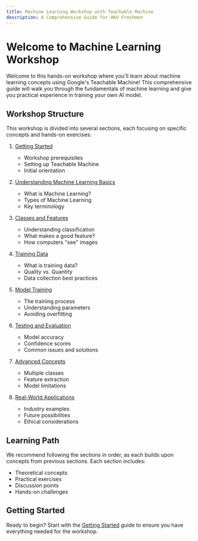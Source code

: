 ```yaml
---
title: Machine Learning Workshop with Teachable Machine
description: A Comprehensive Guide for HKU Freshmen
---
```


# Welcome to Machine Learning Workshop

Welcome to this hands-on workshop where you'll learn about machine learning concepts using Google's Teachable Machine! This comprehensive guide will walk you through the fundamentals of machine learning and give you practical experience in training your own AI model.

## Workshop Structure

This workshop is divided into several sections, each focusing on specific concepts and hands-on exercises:

1. [Getting Started](/docs/getting-started)

   - Workshop prerequisites
   - Setting up Teachable Machine
   - Initial orientation

2. [Understanding Machine Learning Basics](/docs/ml-basics)

   - What is Machine Learning?
   - Types of Machine Learning
   - Key terminology

3. [Classes and Features](/docs/classes-features)

   - Understanding classification
   - What makes a good feature?
   - How computers "see" images

4. [Training Data](/docs/training-data)

   - What is training data?
   - Quality vs. Quantity
   - Data collection best practices

5. [Model Training](/docs/model-training)

   - The training process
   - Understanding parameters
   - Avoiding overfitting

6. [Testing and Evaluation](/docs/testing)

   - Model accuracy
   - Confidence scores
   - Common issues and solutions

7. [Advanced Concepts](/docs/advanced)

   - Multiple classes
   - Feature extraction
   - Model limitations

8. [Real-World Applications](/docs/applications)
   - Industry examples
   - Future possibilities
   - Ethical considerations

## Learning Path

We recommend following the sections in order, as each builds upon concepts from previous sections. Each section includes:

- Theoretical concepts
- Practical exercises
- Discussion points
- Hands-on challenges

## Getting Started

Ready to begin? Start with the [Getting Started](/docs/getting-started) guide to ensure you have everything needed for the workshop.
